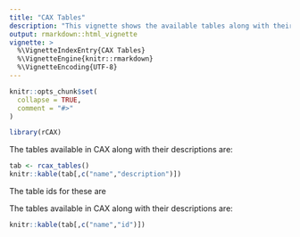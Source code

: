 ```yaml
---
title: "CAX Tables"
description: "This vignette shows the available tables along with their table ids needed for API queries."
output: rmarkdown::html_vignette
vignette: >
  %\VignetteIndexEntry{CAX Tables}
  %\VignetteEngine{knitr::rmarkdown}
  %\VignetteEncoding{UTF-8}
---
```


```r
knitr::opts_chunk$set(
  collapse = TRUE,
  comment = "#>"
)
```

```r
library(rCAX)
```

The tables available in CAX along with their descriptions are:

```r
tab <- rcax_tables()
knitr::kable(tab[,c("name","description")])
```

The table ids for these are

The tables available in CAX along with their descriptions are:

```r
knitr::kable(tab[,c("name","id")])
```
